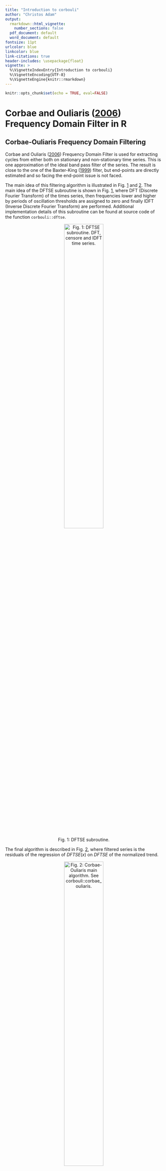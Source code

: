 ```yaml
---
title: "Introduction to corbouli"
author: "Christos Adam"
output:
  rmarkdown::html_vignette:
    number_sections: false
  pdf_document: default
  word_document: default
fontsize: 11pt
urlcolor: blue
linkcolor: blue
link-citations: true
header-includes: \usepackage{float}
vignette: >
  %\VignetteIndexEntry{Introduction to corbouli}
  %\VignetteEncoding{UTF-8}
  %\VignetteEngine{knitr::rmarkdown}
---
```


```r
knitr::opts_chunk$set(echo = TRUE, eval=FALSE)
```

# **Corbae and Ouliaris ([2006](#ref-corbae2006)) Frequency Domain Filter in R**

## **Corbae-Ouliaris Frequency Domain Filtering**

Corbae and Ouliaris ([2006](#ref-corbae2006)) Frequency
Domain Filter is used for extracting cycles from either both on stationary and
non-stationary time series. This is one approximation of the ideal band pass
filter of the series. The result is close to the one of the Baxter-King
([1999](#ref-baxter1999)) filter, but end-points are directly estimated and so
facing the end-point issue is not faced.

The main idea of this filtering algorithm is illustrated
in Fig. [1](#ref-Figure1) and [2](#ref-Figure2). The main idea of the DFTSE
subroutine is shown in Fig. [1](#ref-Figure1), where DFT (Discrete
Fourier Transform) of the times series, then frequencies lower and higher
by periods of oscillation thresholds are assigned to zero and finally IDFT
(Inverse Discrete Fourier Transform) are performed. Additional implementation
details of this subroutine can be found at source code of the function
`corbouli::dftse`.

<p align="center">
    <img src="figure1.png"
    alt="Fig. 1: DFTSE subroutine. DFT, censore and IDFT time series."
    width="50%"/>
</p>
<p class="caption" align="center">
<span id="ref-Figure1"></span>Fig. 1: DFTSE subroutine.
</p>

The final algorithm is described in Fig. [2](#ref-Figure2),
where filtered series is the residuals of the regression of $DFTSE(x)$ on
$DFTSE$ of the normalized trend.

<p align="center">
    <img src="figure2.png"
    alt="Fig. 2: Corbae-Ouliaris main algorithm. See corbouli::corbae_ouliaris."
    width="50%"/>
</p>
<p class="caption" align="center">
<span id="ref-Figure2"></span>Fig. 2: Corbae-Ouliaris main algorithm.
</p>

The minimum and the maximum periods of oscillation should be determined when
using this method, so as to irrelevant to filtering frequencies are removed.
As an example from Shaw ([1947](#ref-shaw1947)), a business cycle usually has
a lower period of 1.5 years and a higher period of 8 years. This information can
be used while for filtering as expressed from the following
Table [1](#ref-table1).

<table style="width: 368px; vertical-align: middle;
text-align: center; margin-left: auto; margin-right: auto;" border="1"
align="center">
<tbody>
<tr style="height: 26.75px;">
<td style="width: 136.65px; height: 26px;" align="center">
                                              &nbsp;<b>Sample Frequency</b></td>
<td style="width: 136.65px; height: 26px;" align="center"><b>Lower</b></td>
<td style="width: 136.65px; height: 26px;" align="center"><b>Higher</b></td>
</tr>
<tr style="height: 26px;" align="center">
<td style="width: 136.65px; height: 26px;" align="center">
                                                         &nbsp;<b>Month</b></td>
<td style="width: 136.65px; height: 26px;" align="center">18</td>
<td style="width: 136.65px; height: 26px;" align="center">96</td>
</tr>
<tr style="height: 26px;" align="center">
<td style="width: 136.65px; height: 26px;" align="center">
                                                       &nbsp;<b>Quarter</b></td>
<td style="width: 136.65px; height: 26px;" align="center">6</td>
<td style="width: 136.65px; height: 26px;" align="center">32</td>
</tr>
<tr style="height: 26px;" align="center">
<td style="width: 136.65px; height: 26px;" align="center">&nbsp;<b>Year</b></td>
<td style="width: 136.65px; height: 26px;" align="center">2</td>
<td style="width: 136.65px; height: 26px;" align="center">8</td>
</tr>
</tbody>
</table>
<p align="center">
  <span class="nocase" id="ref-table1">
    Table 1: Lower and higher periods of oscillation.
  </span>
</p>

The same table in fragments of $\pi$ can be transformed into the Table
[2](#ref-table2) using the $lower\ frequency = 2 / higher\ period$ and
$higher\ frequency = 2 / lower\ period$. For instance, for quarterly sampled
time series, we have $lower\ frequency = 2 / 32 = 0.0625$ and
$higher\ frequency = 2 / 6 = 0.3333$.

<table style="width: 368px; vertical-align: middle;
text-align: center; margin-left: auto; margin-right: auto;" border="1"
align="center">
<tbody>
<tr style="height: 26.75px;">
<td style="width: 136.65px; height: 26.75px;" align="center">
                                              &nbsp;<b>Sample Frequency</b></td>
<td style="width: 136.65px; height: 26.75px;">&nbsp;<b>Lower</b></td>
<td style="width: 136.65px; height: 26.75px;"><b>Higher</b></td>
</tr>
<tr style="height: 26px;" align="center">
<td style="width: 136.65px; height: 26px;" align="center">
                                                         &nbsp;<b>Month</b></td>
<td style="width: 136.65px; height: 26px;" align="center">0.0208</td>
<td style="width: 136.65px; height: 26px;" align="center">0.1111</td>
</tr>
<tr style="height: 26px;" align="center">
<td style="width: 136.65px; height: 26px;" align="center">
                                                       &nbsp;<b>Quarter</b></td>
<td style="width: 136.65px; height: 26px;" align="center">0.0625</td>
<td style="width: 136.65px; height: 26px;" align="center">0.3333 </td>
</tr>
<tr style="height: 26px;" align="center">
<td style="width: 136.65px; height: 26px;" align="center">&nbsp;<b>Year</b></td>
<td style="width: 136.65px; height: 26px;" align="center">0.25</td>
<td style="width: 136.65px; height: 26px;" align="center">1</td>
</tr>
</tbody>
</table>
<p align="center">
  <span class="nocase" id="ref-table2">
    Table 2: Low and high frequency in fragments of $\pi$.
  </span>
</p>

The longer the series, the more the long run frequency is expressed by a
lower frequency as fragment of $\pi$ equal to 0. Moreover, the output gap can be
expressed using higher frequency as fragment of $\pi$ equal to 1
([Ouliaris, 2009](#ref-ouliaris2009)).

## **Example**

For this example, the quarterly US GDP in billions of chained 2017 dollars
(Seasonally adjusted) will be used.

``` r
# Import package to workspace
library(corbouli)

# Import "USgdp" dataset
data(USgdp)

plot(USgdp, main = "Quarterly US GDP in billions of chained 2017 dollars
(Seasonally adjusted)", ylab = "", lwd  = 2)
```

<p align="center">
    <img src="figure3.png"
    alt="Fig. 3: USgdp dataset."
    width="50%"/>
</p>
<p class="caption" align="center">
<span id="ref-Figure3"></span>Fig. 3: USgdp dataset.
</p>

```r
# Extract cycles
co <- corbae_ouliaris(USgdp, low_freq = 0.0625, high_freq = 0.3333)

# Plot cycles of filtered series
plot(co,
     main = "Corbae-Ouliaris FD Filter cycles for USgdp",
     ylab = "",
     lwd  = 2)
```

<p align="center">
    <img src="figure4.png"
    alt="Fig. 4: Corbae-Ouliaris FD Filter cycles."
    width="50%"/>
</p>
<p class="caption" align="center">
<span id="ref-Figure4"></span>Fig. 4: Corbae-Ouliaris FD Filter cycles.
</p>

```r
# Plot real data with the ones after removing cycles
# Removing cycles from original data
USgdp_rmco <- USgdp - co

# Plot Original vs Decycled data
plot(USgdp, main = "Quarterly US GDP in billions of chained 2017 dollars
(Seasonally adjusted)", col = "black", lwd = 2, ylab = "")
lines(USgdp_rmco, col = adjustcolor("red", alpha.f = 0.7), lwd = 2)
legend(x = "topleft", lwd = 2, text.font = 2,
       col= adjustcolor(c("black","red"), alpha.f = 0.7),
       legend=c("Original data", "Decycled data"))
```
<p align="center">
    <img src="figure5.png"
    alt="Fig. 5: Original vs Decycled USgdp data."
    width="50%"/>
</p>
<p class="caption" align="center">
<span id="ref-Figure5"></span>Fig. 5: Original vs Decycled USgdp data.
</p>

As noted by Ouliaris ([2009](#ref-ouliaris2009)), for setting `high_freq = 1`
the output gap series than business cycle one will have higher volatility (Fig.
[6](#ref-Figure6)).

```r
# Extract output gap
og <- corbae_ouliaris(USgdp, low_freq = 0.0625, high_freq = 1)

# Plot Business cycle vs Output gap
plot(co, main = "Business cycle vs Output gap for USgdp",
     col = adjustcolor("blue", alpha.f = 0.7), lwd = 2, ylab = "")
lines(og, col = adjustcolor("orange", alpha.f = 0.7), lwd = 2)
legend(x = "bottomleft", lwd = 2, text.font = 2,
       col= adjustcolor(c("blue","orange"), alpha.f = 0.7),
       legend=c("Business cycle", "Output gap"))
```

<p align="center">
    <img src="figure6.png"
    alt="Fig. 6: Business cycle vs Output gap."
    width="50%"/>
</p>
<p class="caption" align="center">
<span id="ref-Figure6"></span>Fig. 6: Business cycle vs Output gap.
</p>

## **References**

Baxter, M., & King, R. (1999), <span class="nocase" id="ref-baxter1999">
Measuring Business Cycles: Approximate Band-Pass Filters for Economic Time
Series.</span> <em>Review of Economics and Statistics</em> <b>81</b>(4), pp.
575-593.

Corbae, D., Ouliaris, S., & Phillips, P. (2002),
<span class="nocase" id="ref-corbae2002"> Band Spectral Regression with
Trending-Data. <em>Econometrica</em> <b>70</b>(3), pp. 1067-1109.

Corbae, D. & Ouliaris, S. (2006),<span class="nocase" id="ref-corbae2006">
Extracting Cycles from Nonstationary Data,</span>in Corbae D., Durlauf S.N.,
& Hansen B.E. (eds.). <em>Econometric Theory and Practice: Frontiers of
Analysis and Applied Research</em>. Cambridge: Cambridge University Press, pp.
167–177. https://doi.org/10.1017/CBO9781139164863.008.

Ouliaris, S. (2009), <span class="nocase" id="ref-ouliaris2009">Ideal Band Pass
Filter For Stationary/Non-Stationary Series.</span>

Pérez Pérez, J. (2011), <span class="nocase" id="ref-perez2011">COULIARI: Stata
module to implement Corbae-Ouliaris frequency domain filter to time series
data.</span> <em>Statistical Software Components</em>, S457218, Boston College
Department of Economics.

Shaw, E.S. (1947), <span class="nocase" id="ref-shaw1947">Burns and Mitchell on
Business Cycles.</span> <em>Journal of Political Economy</em>, <b>55</b>(4):
pp. 281-298. https://doi.org/10.1086/256533.
